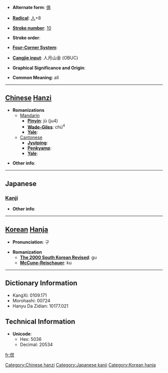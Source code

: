 * '''Alternate form''': [[俱]]

* '''[[Wiktionary:Chinese radical index| Radical]]''': [[Wiktionary:Chinese radical index 人|人]]+8

* '''[[Wiktionary:Chinese total strokes index|Stroke number]]''': [[Wiktionary:Chinese total strokes index 10|10]]

* '''Stroke order''': 

* '''[[Wiktionary:Chinese four corner index|Four-Corner System]]''': 

* '''[[Wiktionary:Chinese Cangjie index|Cangjie input]]''': 人月山金 (OBUC)

* '''Graphical Significance and Origin''': 

* '''Common Meaning''': all

----

== [[Chinese]] [[Hanzi]] ==

* '''Romanizations'''
** [[Mandarin]]
*** '''[[Pinyin]]''': jù (ju4)
*** '''[[Wade-Giles]]''': chü<sup>4</sup>
*** '''[[Yale]]''': 
**[[Cantonese]]
***'''[[Jyutping]]''':
***'''[[Penkyamp]]''': 
***'''[[Yale]]''': 

* '''Other info''': 
[[Category:Chinese hanzi]]
----

==Japanese==
===[[Kanji]]===
{{kanji|on readings=[[く]] (ku)
|kun readings=[[ともに]] (tomoni)
}}

* '''Other info''':  
[[Category:Japanese kanji]]
----

== [[Korean]] [[Hanja]] ==

* '''Pronunciation''': 구

* '''Romanization'''
** '''[[The 2000 South Korean Revised Romanization|The 2000 South Korean Revised]]''': gu
** '''[[McCune-Reischauer]]''': ku
[[Category:Korean hanja]]
----

== Dictionary Information ==

* KangXi: 0109.171
* Morohashi: 00724
* Hanyu Da Zidian: 10177.021

== Technical Information ==

* '''Unicode''':
** Hex: 5036
** Decimal: 20534

[[fr:倶]]